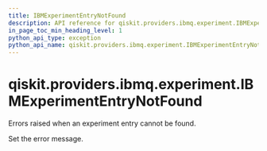 ```yaml
---
title: IBMExperimentEntryNotFound
description: API reference for qiskit.providers.ibmq.experiment.IBMExperimentEntryNotFound
in_page_toc_min_heading_level: 1
python_api_type: exception
python_api_name: qiskit.providers.ibmq.experiment.IBMExperimentEntryNotFound
---
```


<span id="qiskit-providers-ibmq-experiment-ibmexperimententrynotfound" />

# qiskit.providers.ibmq.experiment.IBMExperimentEntryNotFound

<Class id="qiskit.providers.ibmq.experiment.IBMExperimentEntryNotFound" isDedicatedPage={true} github="https://github.com/qiskit/qiskit-ibmq-provider/tree/stable/0.17/qiskit/providers/ibmq/experiment/exceptions.py" signature="IBMExperimentEntryNotFound(*message)" modifiers="exception">
  Errors raised when an experiment entry cannot be found.

  Set the error message.
</Class>

